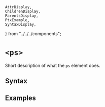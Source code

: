     AttrDisplay,
    ChildrenDisplay,
    ParentsDisplay,
    PtxExample,
    SyntaxDisplay,
} from "../../../components";

# `<ps>`

Short description of what the `ps` element does.

## Syntax

<SyntaxDisplay name="ps" />

## Examples

    